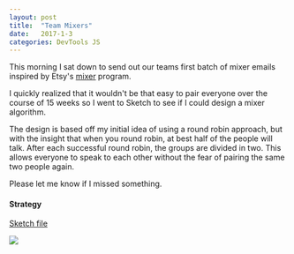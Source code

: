 ```yaml
---
layout: post
title:  "Team Mixers"
date:   2017-1-3
categories: DevTools JS
---
```


This morning I sat down to send out our teams first batch of mixer emails inspired by Etsy's [mixer](https://codeascraft.com/2015/09/15/assisted-serendipity/) program.

I quickly realized that it wouldn't be that easy to pair everyone over the course of 15 weeks so I went to Sketch to see if I could design a mixer algorithm.

The design is based off my initial idea of using a round robin approach, but with the insight that when you round robin,
at best half of the people will talk. After each successful round robin, the groups are divided in two. This allows everyone to
speak to each other without the fear of pairing the same two people again.

Please let me know if I missed something.

#### Strategy

[Sketch file](https://drive.google.com/open?id=0B1bSIiYDdD84VExnN3pibmE3VmM)

![](https://cloud.githubusercontent.com/assets/254562/21610847/509dd882-d198-11e6-9263-5bae3b0c67c0.jpg)
